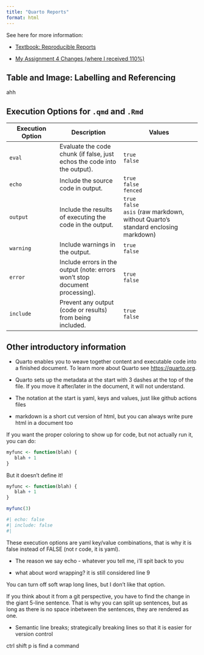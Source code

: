 ```yaml
---
title: "Quarto Reports"
format: html
---
```


See here for more information:

- [Textbook: Reproducible Reports](https://ubc-dsci.github.io/reproducible-and-trustworthy-workflows-for-data-science/lectures/160-reproducible-reports.html)

- [My Assignment 4 Changes (where I received 110%)](https://github.com/hlan22/dsci-310-assignment-4)

## Table and Image: Labelling and Referencing

ahh


## Execution Options for `.qmd` and `.Rmd`

| Execution Option | Description | Values |
|-------------------|------------------------|-----------------------------|
| `eval` | Evaluate the code chunk (if false, just echos the code into the output). | `true` <br> `false` |
| `echo` | Include the source code in output. | `true` <br> `false` <br> `fenced` |
| `output` | Include the results of executing the code in the output. | `true` <br> `false` <br> `asis` (raw markdown, without Quarto’s standard enclosing markdown) |
| `warning` | Include warnings in the output. | `true` <br> `false` |
| `error` | Include errors in the output (note: errors won't stop document processing). | `true` <br> `false` |
| `include` | Prevent any output (code or results) from being included. | `true` <br> `false` |

## Other introductory information

* Quarto enables you to weave together content and executable code into a finished document. To learn more about Quarto see <https://quarto.org>.

* Quarto sets up the metadata at the start with 3 dashes at the top of the file. If you move it after/later in the document, it will not understand.

* The notation at the start is yaml, keys and values, just like github actions files

* markdown is a short cut version of html, but you can always write pure html in a document too

If you want the proper coloring to show up for code, but not actually run it, you can do:

```r
myfunc <- function(blah) {
   blah + 1
}
```

But it doesn't define it!

```r
myfunc <- function(blah) {
   blah + 1
}

myfunc(3)
```

```r
#| echo: false
#| include: false
#| 
```

These execution options are yaml key/value combinations, that is why it is false instead of FALSE (not r code, it is yaml).

* The reason we say echo - whatever you tell me, i'll spit back to you

* what about word wrapping? it is still considered line 9

You can turn off soft wrap long lines, but I don't like that option.

If you think about it from a git perspective, you have to find the change in the giant 5-line sentence.
That is why you can split up sentences, but as long as there is no space inbetween the sentences, they are rendered as one.

* Semantic line breaks; strategically breaking lines so that it is easier for version control


ctrl shift p is find a command
